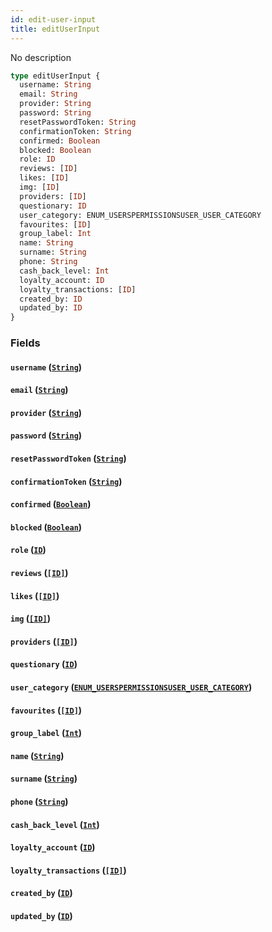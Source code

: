 ```yaml
---
id: edit-user-input
title: editUserInput
---
```


No description

```graphql
type editUserInput {
  username: String
  email: String
  provider: String
  password: String
  resetPasswordToken: String
  confirmationToken: String
  confirmed: Boolean
  blocked: Boolean
  role: ID
  reviews: [ID]
  likes: [ID]
  img: [ID]
  providers: [ID]
  questionary: ID
  user_category: ENUM_USERSPERMISSIONSUSER_USER_CATEGORY
  favourites: [ID]
  group_label: Int
  name: String
  surname: String
  phone: String
  cash_back_level: Int
  loyalty_account: ID
  loyalty_transactions: [ID]
  created_by: ID
  updated_by: ID
}
```

### Fields

#### `username` ([`String`](/v1/scalars/string))

#### `email` ([`String`](/v1/scalars/string))

#### `provider` ([`String`](/v1/scalars/string))

#### `password` ([`String`](/v1/scalars/string))

#### `resetPasswordToken` ([`String`](/v1/scalars/string))

#### `confirmationToken` ([`String`](/v1/scalars/string))

#### `confirmed` ([`Boolean`](/v1/scalars/boolean))

#### `blocked` ([`Boolean`](/v1/scalars/boolean))

#### `role` ([`ID`](/v1/scalars/id))

#### `reviews` ([`[ID]`](/v1/scalars/id))

#### `likes` ([`[ID]`](/v1/scalars/id))

#### `img` ([`[ID]`](/v1/scalars/id))

#### `providers` ([`[ID]`](/v1/scalars/id))

#### `questionary` ([`ID`](/v1/scalars/id))

#### `user_category` ([`ENUM_USERSPERMISSIONSUSER_USER_CATEGORY`](/v1/enums/enum-userspermissionsuser-user-category))

#### `favourites` ([`[ID]`](/v1/scalars/id))

#### `group_label` ([`Int`](/v1/scalars/int))

#### `name` ([`String`](/v1/scalars/string))

#### `surname` ([`String`](/v1/scalars/string))

#### `phone` ([`String`](/v1/scalars/string))

#### `cash_back_level` ([`Int`](/v1/scalars/int))

#### `loyalty_account` ([`ID`](/v1/scalars/id))

#### `loyalty_transactions` ([`[ID]`](/v1/scalars/id))

#### `created_by` ([`ID`](/v1/scalars/id))

#### `updated_by` ([`ID`](/v1/scalars/id))
